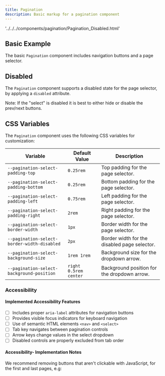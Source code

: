 ```yaml
---
title: Pagination
description: Basic markup for a pagination component
---
```


'../../../components/pagination/Pagination_Disabled.html'

## Basic Example

The basic `Pagination` component includes navigation buttons and a page selector.

<ShowComponent filePath="./src/components/pagination/Pagination.html">
  <Pagination />
</ShowComponent>


## Disabled

The `Pagination` component supports a disabled state for the page selector, by applying a `disabled` attribute. 

Note: If the "select" is disabled it is best to either hide or disable the prev/next buttons. 

<ShowComponent filePath="./src/components/pagination/Pagination_Disabled.html">
  <PaginationDisabled />
</ShowComponent>

## CSS Variables

The `Pagination` component uses the following CSS variables for customization:

| Variable                              | Default Value       | Description                                   |
|---------------------------------------|---------------------|-----------------------------------------------|
| `--pagination-select-padding-top`     | `0.25rem`           | Top padding for the page selector.           |
| `--pagination-select-padding-bottom`  | `0.25rem`           | Bottom padding for the page selector.        |
| `--pagination-select-padding-left`    | `0.75rem`           | Left padding for the page selector.          |
| `--pagination-select-padding-right`   | `2rem`              | Right padding for the page selector.         |
| `--pagination-select-border-width`    | `1px`               | Border width for the page selector.          |
| `--pagination-select-border-width-disabled` | `2px`         | Border width for the disabled page selector. |
| `--pagination-select-background-size` | `1rem 1rem`         | Background size for the dropdown arrow.      |
| `--pagination-select-background-position` | `right 0.5rem center` | Background position for the dropdown arrow. |



### Accessibility
#### Implemented Accessibility Features

- [ ] Includes proper `aria-label` attributes for navigation buttons
- [ ] Provides visible focus indicators for keyboard navigation
- [ ] Use of semantic HTML elements `<nav>` and `<select>` 
- [ ] Tab key navigates between pagination controls
- [ ] Arrow keys change values in the select dropdown
- [ ] Disabled controls are properly excluded from tab order

#### Accessibility- Implementation Notes

We recommend removing buttons that aren't clickable with JavaScript, for the first and last pages, e.g:

<ShowComponent filePath="./src/components/pagination/Pagination_End.html">
  <PaginationEnd />
</ShowComponent>



